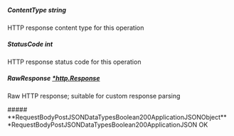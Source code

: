 
##### **ContentType** string
HTTP response content type for this operation

##### **StatusCode** int
HTTP response status code for this operation

##### **RawResponse** [*http.Response](https://pkg.go.dev/net/http#Response)
Raw HTTP response; suitable for custom response parsing

<Collapsible>
    ##### **RequestBodyPostJSONDataTypesBoolean200ApplicationJSONObject** *RequestBodyPostJSONDataTypesBoolean200ApplicationJSON
    OK
    <Collapsible.Break/>
    <RequestBodyPostJSONDataTypesBoolean200ApplicationJSON/>
</Collapsible>

